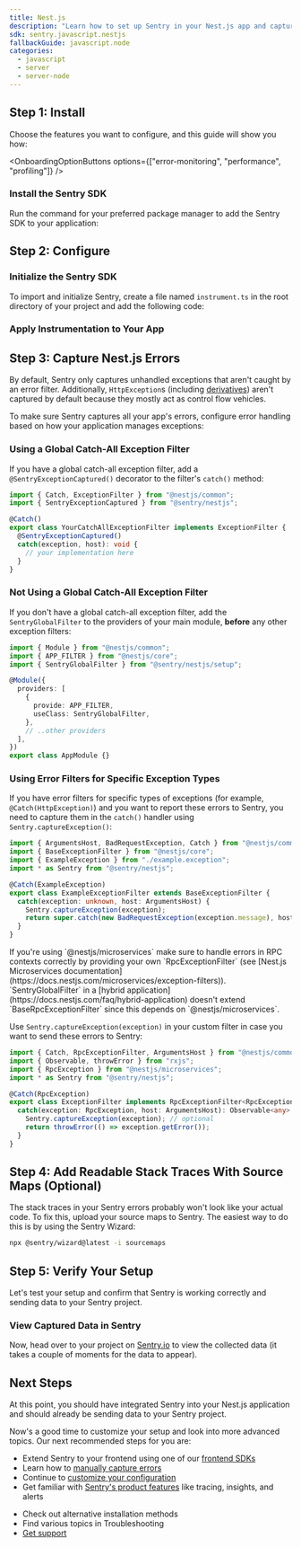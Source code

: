 ```yaml
---
title: Nest.js
description: "Learn how to set up Sentry in your Nest.js app and capture your first errors."
sdk: sentry.javascript.nestjs
fallbackGuide: javascript.node
categories:
  - javascript
  - server
  - server-node
---
```


<PlatformContent includePath="getting-started-prerequisites" />

## Step 1: Install

Choose the features you want to configure, and this guide will show you how:

<OnboardingOptionButtons
  options={["error-monitoring", "performance", "profiling"]}
/>

<PlatformContent includePath="getting-started-features-expandable" />

### Install the Sentry SDK

Run the command for your preferred package manager to add the Sentry SDK to your application:

<PlatformContent includePath="getting-started-install" />

## Step 2: Configure

### Initialize the Sentry SDK

To import and initialize Sentry, create a file named `instrument.ts` in the root directory of your project and add the following code:

<PlatformContent includePath="getting-started-config" />

### Apply Instrumentation to Your App

<PlatformContent includePath="getting-started-use" />

## Step 3: Capture Nest.js Errors

By default, Sentry only captures unhandled exceptions that aren't caught by an error filter.
Additionally, `HttpException`s (including [derivatives](https://docs.nestjs.com/exception-filters#built-in-http-exceptions)) aren't captured by default because they mostly act as control flow vehicles.

To make sure Sentry captures all your app's errors, configure error handling based on how your application manages exceptions:

### Using a Global Catch-All Exception Filter

If you have a global catch-all exception filter, add a `@SentryExceptionCaptured()` decorator to the filter's `catch()` method:

```typescript {2, 6}
import { Catch, ExceptionFilter } from "@nestjs/common";
import { SentryExceptionCaptured } from "@sentry/nestjs";

@Catch()
export class YourCatchAllExceptionFilter implements ExceptionFilter {
  @SentryExceptionCaptured()
  catch(exception, host): void {
    // your implementation here
  }
}
```

### Not Using a Global Catch-All Exception Filter

If you don't have a global catch-all exception filter, add the `SentryGlobalFilter` to the providers of your main module, **before** any other exception filters:

```typescript {2-3, 7-10}
import { Module } from "@nestjs/common";
import { APP_FILTER } from "@nestjs/core";
import { SentryGlobalFilter } from "@sentry/nestjs/setup";

@Module({
  providers: [
    {
      provide: APP_FILTER,
      useClass: SentryGlobalFilter,
    },
    // ..other providers
  ],
})
export class AppModule {}
```

### Using Error Filters for Specific Exception Types

If you have error filters for specific types of exceptions (for example, `@Catch(HttpException)`) and you want to report these errors to Sentry, you need to capture them in the `catch()` handler using `Sentry.captureException()`:

```typescript {4,9}
import { ArgumentsHost, BadRequestException, Catch } from "@nestjs/common";
import { BaseExceptionFilter } from "@nestjs/core";
import { ExampleException } from "./example.exception";
import * as Sentry from "@sentry/nestjs";

@Catch(ExampleException)
export class ExampleExceptionFilter extends BaseExceptionFilter {
  catch(exception: unknown, host: ArgumentsHost) {
    Sentry.captureException(exception);
    return super.catch(new BadRequestException(exception.message), host);
  }
}
```

<Expandable title="Are you using Microservices?">
If you're using `@nestjs/microservices` make sure to handle errors in RPC contexts correctly by providing your own `RpcExceptionFilter` (see [Nest.js Microservices documentation](https://docs.nestjs.com/microservices/exception-filters)).
`SentryGlobalFilter` in a [hybrid application](https://docs.nestjs.com/faq/hybrid-application) doesn't extend `BaseRpcExceptionFilter` since this depends on `@nestjs/microservices`.

Use `Sentry.captureException(exception)` in your custom filter in case you want to send these errors to Sentry:

```typescript
import { Catch, RpcExceptionFilter, ArgumentsHost } from "@nestjs/common";
import { Observable, throwError } from "rxjs";
import { RpcException } from "@nestjs/microservices";
import * as Sentry from "@sentry/nestjs";

@Catch(RpcException)
export class ExceptionFilter implements RpcExceptionFilter<RpcException> {
  catch(exception: RpcException, host: ArgumentsHost): Observable<any> {
    Sentry.captureException(exception); // optional
    return throwError(() => exception.getError());
  }
}
```

</Expandable>

## Step 4: Add Readable Stack Traces With Source Maps (Optional)

The stack traces in your Sentry errors probably won't look like your actual code. To fix this, upload your source maps to Sentry.
The easiest way to do this is by using the Sentry Wizard:

```bash
npx @sentry/wizard@latest -i sourcemaps
```

## Step 5: Verify Your Setup

Let's test your setup and confirm that Sentry is working correctly and sending data to your Sentry project.

<PlatformContent includePath="getting-started-verify" />

### View Captured Data in Sentry

Now, head over to your project on [Sentry.io](https://sentry.io/) to view the collected data (it takes a couple of moments for the data to appear).

<PlatformContent includePath="getting-started-verify-locate-data" />

## Next Steps

At this point, you should have integrated Sentry into your Nest.js application and should already be sending data to your Sentry project.

Now's a good time to customize your setup and look into more advanced topics.
Our next recommended steps for you are:

- Extend Sentry to your frontend using one of our [frontend SDKs](/)
- Learn how to [manually capture errors](/platforms/javascript/guides/nestjs/usage/)
- Continue to [customize your configuration](/platforms/javascript/guides/nestjs/configuration/)
- Get familiar with [Sentry's product features](/product) like tracing, insights, and alerts

<Expandable permalink={false} title="Are you having problems setting up the SDK?">

- Check out alternative <PlatformLink to="/install">installation methods</PlatformLink>
- Find various topics in <PlatformLink to="/troubleshooting">Troubleshooting</PlatformLink>
- [Get support](https://sentry.zendesk.com/hc/en-us/)

</Expandable>
